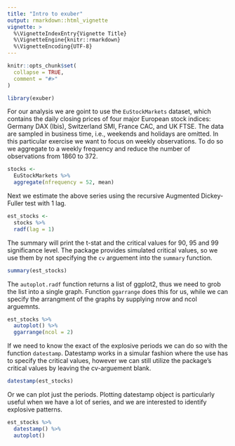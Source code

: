 ```yaml
---
title: "Intro to exuber"
output: rmarkdown::html_vignette
vignette: >
  %\VignetteIndexEntry{Vignette Title}
  %\VignetteEngine{knitr::rmarkdown}
  %\VignetteEncoding{UTF-8}
---
```


```r
knitr::opts_chunk$set(
  collapse = TRUE,
  comment = "#>"
)
```

```r
library(exuber)
```

For our analysis we are goint to use the `EuStockMarkets` dataset, which contains the daily closing prices of four major European stock indices: Germany DAX (Ibis), Switzerland SMI, France CAC, and UK FTSE. The data are sampled in business time, i.e., weekends and holidays are omitted. In this particular exercise we want to focus on weekly observations. To do so we aggregate to a weekly frequency and reduce the number of observations from 1860 to 372.

```r
stocks <- 
  EuStockMarkets %>% 
  aggregate(nfrequency = 52, mean)
```

Next we estimate the above series using the recursive Augmented Dickey-Fuller test with 1 lag.

```r
est_stocks <-
  stocks %>% 
  radf(lag = 1)

```

The summary will print the t-stat and the critical values for 90, 95 and 99 significance level. The package provides simulated critical values, so we use them by not specifying the `cv` arguement into the `summary` function. 

```r
summary(est_stocks)
```

The `autoplot.radf` function returns a list of ggplot2, thus we need to grob the list into a
single graph. Function `ggarrange` does this for us, while we can specify the arrangment of the graphs
by supplying nrow and ncol arguemnts.

```r
est_stocks %>% 
  autoplot() %>% 
  ggarrange(ncol = 2)
```

If we need to know the exact of the explosive periods we can do so with the function `datestamp`. Datestamp
works in a simular fashion where the use has to specify the critical values, however we can still utilize the
package's critical values by leaving the cv-arguement blank.

```r
datestamp(est_stocks)
```
Or we can plot just the periods. Plotting datestamp object is particularly useful when we have a lot 
of series, and we are interested to identify explosive patterns.

```r
est_stocks %>% 
  datestamp() %>% 
  autoplot()
```
